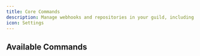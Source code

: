 ```yaml
---
title: Core Commands
description: Manage webhooks and repositories in your guild, including creating, editing, and deleting webhooks.
icon: Settings
---
```


## Available Commands

<Cards>
  <Card
    href="/docs/commands/list"
    title="List Webhooks"
    description="List all webhooks in a guild along with their respective repository information and channel IDs."
  />
  <Card
    href="/docs/commands/newhook"
    title="Create Webhook"
    description="Create a new webhook in a guild for sending GitHub notifications."
  />
  <Card
    href="/docs/commands/edithook"
    title="Edit Webhook"
    description="Edit an existing webhook in a guild for sending GitHub notifications."
  />
  <Card
    href="/docs/commands/delhook"
    title="Delete Webhook"
    description="Delete an existing webhook in a guild."
  />
  <Card
    href="/docs/commands/newrepo"
    title="Create Repository"
    description="Create a new repository for a webhook in a guild for sending GitHub notifications."
  />
  <Card
    href="/docs/commands/setrepochannel"
    title="Set Repository Channel"
    description="Update the channel for a repository in a guild."
  />
  <Card
    href="/docs/commands/resetsecret"
    title="Reset Webhook Secret"
    description="Reset the secret for an existing webhook in a guild."
  />
</Cards>